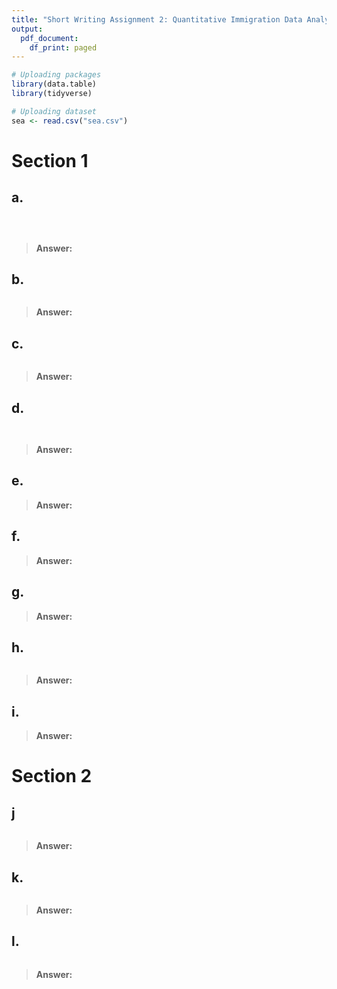 ---
title: "Short Writing Assignment 2: Quantitative Immigration Data Analysis - Answer Sheet"
output:
  pdf_document:
    df_print: paged
---


```{r}
# Uploading packages
library(data.table)
library(tidyverse)
```

```{r}
# Uploading dataset
sea <- read.csv("sea.csv")
```

# Section 1

## a.  

```{r}

```

```{r}

```

```{r}

```

> **Answer:**

## b. 

```{r}

```

> **Answer:**

## c.  

```{r}

```

> **Answer:**

## d.  

```{r}

```

```{r}

```

> **Answer:**

## e.  

> **Answer:**

## f.  

> **Answer:**

## g.  

> **Answer:**

## h.  

```{r}

```

> **Answer:**


## i.  

> **Answer:**

# Section 2

## j

```{r}

```

> **Answer:**

## k.

```{r}

```

> **Answer:**

## l. 

```{r}

```

> **Answer:**




